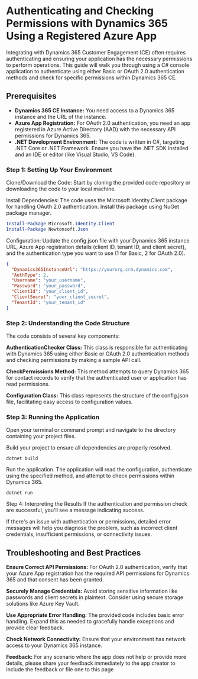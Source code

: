 # Authenticating and Checking Permissions with Dynamics 365 Using a Registered Azure App

Integrating with Dynamics 365 Customer Engagement (CE) often requires authenticating and ensuring your application has the necessary permissions to perform operations. This guide will walk you through using a C# console application to authenticate using either Basic or OAuth 2.0 authentication methods and check for specific permissions within Dynamics 365 CE.

## Prerequisites
- **Dynamics 365 CE Instance:** You need access to a Dynamics 365 instance and the URL of the instance.
- **Azure App Registration:** For OAuth 2.0 authentication, you need an app registered in Azure Active Directory (AAD) with the necessary API permissions for Dynamics 365.
- **.NET Development Environment:** The code is written in C#, targeting .NET Core or .NET Framework. Ensure you have the .NET SDK installed and an IDE or editor (like Visual Studio, VS Code).

### Step 1: Setting Up Your Environment

Clone/Download the Code: Start by cloning the provided code repository or downloading the code to your local machine.

Install Dependencies: The code uses the Microsoft.Identity.Client package for handling OAuth 2.0 authentication. Install this package using NuGet package manager.

```PowerShell
Install-Package Microsoft.Identity.Client
Install-Package Newtonsoft.Json
```
Configuration: Update the config.json file with your Dynamics 365 instance URL, Azure App registration details (client ID, tenant ID, and client secret), and the authentication type you want to use (1 for Basic, 2 for OAuth 2.0).

```json
{
  "Dynamics365InstanceUrl": "https://yourorg.crm.dynamics.com",
  "AuthType": 2,
  "Username": "your_username",
  "Password": "your_password",
  "ClientId": "your_client_id",
  "ClientSecret": "your_client_secret",
  "TenantId": "your_tenant_id"
}
```

### Step 2: Understanding the Code Structure

The code consists of several key components:

**AuthenticationChecker Class:** This class is responsible for authenticating with Dynamics 365 using either Basic or OAuth 2.0 authentication methods and checking permissions by making a sample API call.

**CheckPermissions Method:** This method attempts to query Dynamics 365 for contact records to verify that the authenticated user or application has read permissions.

**Configuration Class:** This class represents the structure of the config.json file, facilitating easy access to configuration values.

### Step 3: Running the Application

Open your terminal or command prompt and navigate to the directory containing your project files.

Build your project to ensure all dependencies are properly resolved.

```Copy code
dotnet build
```
Run the application. The application will read the configuration, authenticate using the specified method, and attempt to check permissions within Dynamics 365.

```Copy code
dotnet run
```
Step 4: Interpreting the Results
If the authentication and permission check are successful, you'll see a message indicating success.

If there's an issue with authentication or permissions, detailed error messages will help you diagnose the problem, such as incorrect client credentials, insufficient permissions, or connectivity issues.

## Troubleshooting and Best Practices

**Ensure Correct API Permissions:** For OAuth 2.0 authentication, verify that your Azure App registration has the required API permissions for Dynamics 365 and that consent has been granted.

**Securely Manage Credentials:** Avoid storing sensitive information like passwords and client secrets in plaintext. Consider using secure storage solutions like Azure Key Vault.

**Use Appropriate Error Handling:** The provided code includes basic error handling. Expand this as needed to gracefully handle exceptions and provide clear feedback.

**Check Network Connectivity:** Ensure that your environment has network access to your Dynamics 365 instance.

**Feedback:** For any scenario where the app does not help or provide more details, please share your feedback immediately to the app creator to include the feedback or file one to this page